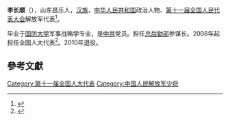 '''李长顺'''（{{bd|1949年||}}），山东昌乐人，[[汉族|汉族]]，[[中华人民共和国|中华人民共和国]]政治人物、[[第十一届全国人民代表大会|第十一届全国人民代表大会]]解放军代表<ref>{{cite web|author=新华网|title=第十一届全国人大代表|url=http://news.xinhuanet.com/ziliao/2008-03/03/content_7708230.htm?node=36628|publisher=新华网|accessdate=2014-01-07|archive-date=2014-01-10|archive-url=https://web.archive.org/web/20140110211415/http://news.xinhuanet.com/ziliao/2008-03/03/content_7708230.htm?node=36628|dead-url=no}}</ref>。

毕业于[[国防大学|国防大学]]军事战略学专业，是[[中共|中共]]党员。担任[[总后勤部|总后勤部]]参谋长。2008年起担任全国人大代表<ref>{{cite news|title=全国人大代表信息-李长顺|url= http://210.82.31.1:8084/delegate/viewDelegate.action?dbid=112814|accessdate=2013-04-05|newspaper=全国人大网|archive-url=https://web.archive.org/web/20140527232417/http://www.npc.gov.cn/delegate/viewDelegate.action?dbid=112814|archive-date=2014-05-27|dead-url=yes}}</ref>。2010年退役。

==參考文獻==
{{reflist}}
[[Category:第十一届全国人大代表|Category:第十一届全国人大代表]]
[[Category:中国人民解放军少将|Category:中国人民解放军少将]]